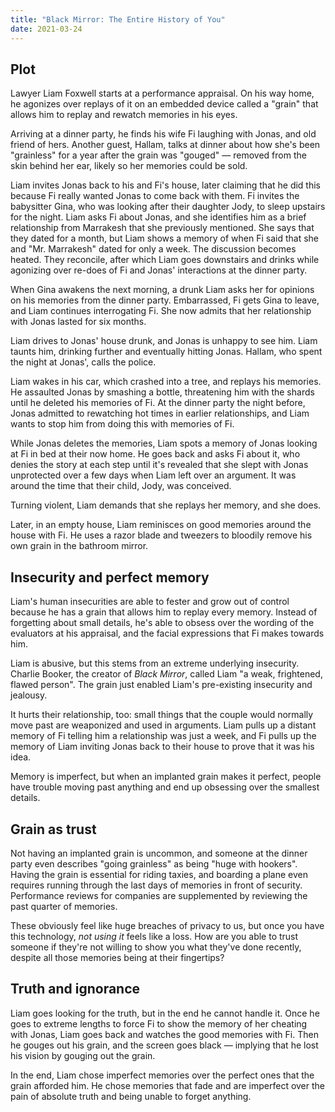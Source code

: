 ```yaml
---
title: "Black Mirror: The Entire History of You"
date: 2021-03-24
---
```


## Plot

Lawyer Liam Foxwell starts at a performance appraisal. On his way home, he agonizes over replays of it on an embedded device called a "grain" that allows him to replay and rewatch memories in his eyes.

Arriving at a dinner party, he finds his wife Fi laughing with Jonas, and old friend of hers. Another guest, Hallam, talks at dinner about how she's been "grainless" for a year after the grain was "gouged" — removed from the skin behind her ear, likely so her memories could be sold.

Liam invites Jonas back to his and Fi's house, later claiming that he did this because Fi really wanted Jonas to come back with them. Fi invites the babysitter Gina, who was looking after their daughter Jody, to sleep upstairs for the night. Liam asks Fi about Jonas, and she identifies him as a brief relationship from Marrakesh that she previously mentioned. She says that they dated for a month, but Liam shows a memory of when Fi said that she and "Mr. Marrakesh" dated for only a week. The discussion becomes heated. They reconcile, after which Liam goes downstairs and drinks while agonizing over re-does of Fi and Jonas' interactions at the dinner party.

When Gina awakens the next morning, a drunk Liam asks her for opinions on his memories from the dinner party. Embarrassed, Fi gets Gina to leave, and Liam continues interrogating Fi. She now admits that her relationship with Jonas lasted for six months.

Liam drives to Jonas' house drunk, and Jonas is unhappy to see him. Liam taunts him, drinking further and eventually hitting Jonas. Hallam, who spent the night at Jonas', calls the police.

Liam wakes in his car, which crashed into a tree, and replays his memories. He assaulted Jonas by smashing a bottle, threatening him with the shards until he deleted his memories of Fi. At the dinner party the night before, Jonas admitted to rewatching hot times in earlier relationships, and Liam wants to stop him from doing this with memories of Fi.

While Jonas deletes the memories, Liam spots a memory of Jonas looking at Fi in bed at their now home. He goes back and asks Fi about it, who denies the story at each step until it's revealed that she slept with Jonas unprotected over a few days when Liam left over an argument. It was around the time that their child, Jody, was conceived.

Turning violent, Liam demands that she replays her memory, and she does.

Later, in an empty house, Liam reminisces on good memories around the house with Fi. He uses a razor blade and tweezers to bloodily remove his own grain in the bathroom mirror.

## Insecurity and perfect memory

Liam's human insecurities are able to fester and grow out of control because he has a grain that allows him to replay every memory. Instead of forgetting about small details, he's able to obsess over the wording of the evaluators at his appraisal, and the facial expressions that Fi makes towards him.

Liam is abusive, but this stems from an extreme underlying insecurity. Charlie Booker, the creator of *Black Mirror*, called Liam "a weak, frightened, flawed person". The grain just enabled Liam's pre-existing insecurity and jealousy.

It hurts their relationship, too: small things that the couple would normally move past are weaponized and used in arguments. Liam pulls up a distant memory of Fi telling him a relationship was just a week, and Fi pulls up the memory of Liam inviting Jonas back to their house to prove that it was his idea.

Memory is imperfect, but when an implanted grain makes it perfect, people have trouble moving past anything and end up obsessing over the smallest details.

## Grain as trust

Not having an implanted grain is uncommon, and someone at the dinner party even describes "going grainless" as being "huge with hookers". Having the grain is essential for riding taxies, and boarding a plane even requires running through the last days of memories in front of security. Performance reviews for companies are supplemented by reviewing the past quarter of memories.

These obviously feel like huge breaches of privacy to us, but once you have this technology, *not using it* feels like a loss. How are you able to trust someone if they're not willing to show you what they've done recently, despite all those memories being at their fingertips?

## Truth and ignorance

Liam goes looking for the truth, but in the end he cannot handle it. Once he goes to extreme lengths to force Fi to show the memory of her cheating with Jonas, Liam goes back and watches the good memories with Fi. Then he gouges out his grain, and the screen goes black — implying that he lost his vision by gouging out the grain.

In the end, Liam chose imperfect memories over the perfect ones that the grain afforded him. He chose memories that fade and are imperfect over the pain of absolute truth and being unable to forget anything.
